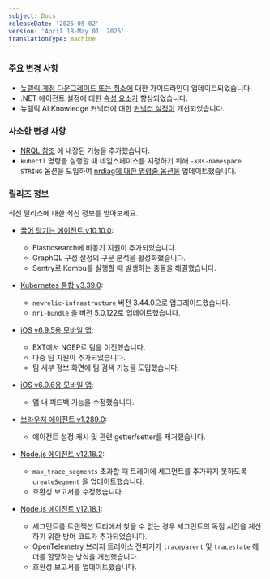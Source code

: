 ```yaml
---
subject: Docs
releaseDate: '2025-05-02'
version: 'April 18-May 01, 2025'
translationType: machine
---
```


### 주요 변경 사항

* [뉴렐릭 계정 다운그레이드 또는 취소에](/docs/accounts/accounts-billing/account-setup/downgradecancel-account/#preparation-org-delete) 대한 가이드라인이 업데이트되었습니다.
* .NET 에이전트 설정에 대한 [속성 요소가](/docs/apm/agents/net-agent/configuration/net-agent-configuration/#agent-attributes) 향상되었습니다.
* 뉴렐릭 AI Knowledge 커넥터에 대한 [커넥터 설정이](/docs/agentic-ai/knowledge-integration/knowledge-connector/) 개선되었습니다.

### 사소한 변경 사항

* [NRQL 참조](/docs/nrql/nrql-syntax-clauses-functions/) 에 내장된 기능을 추가했습니다.
* `kubectl` 명령을 실행할 때 네임스페이스를 지정하기 위해 `-k8s-namespace STRING` 옵션을 도입하여 [nrdiag에 대한 명령줄 옵션을](/docs/new-relic-solutions/solve-common-issues/diagnostics-cli-nrdiag/pass-command-line-options-nrdiag/) 업데이트했습니다.

### 릴리즈 정보

최신 릴리스에 대한 최신 정보를 받아보세요.

* [끌어 당기는 에이전트 v10.10.0](/docs/release-notes/agent-release-notes/python-release-notes/python-agent-101000):

  * Elasticsearch에 비동기 지원이 추가되었습니다.
  * GraphQL 구성 설정의 구문 분석을 활성화했습니다.
  * Sentry로 Kombu를 실행할 때 발생하는 충돌을 해결했습니다.

* [Kubernetes 통합 v3.39.0](/docs/release-notes/infrastructure-release-notes/kubernetes-integration-release-notes/kubernetes-integration-3-39-0):

  * `newrelic-infrastructure` 버전 3.44.0으로 업그레이드했습니다.
  * `nri-bundle` 을 버전 5.0.122로 업데이트했습니다.

* [iOS v6.9.5용 모바일 앱](/docs/release-notes/mobile-apps-release-notes/new-relic-ios-release-notes/new-relic-ios-6095):

  * EXT에서 NGEP로 팀을 이전했습니다.
  * 다중 팀 지원이 추가되었습니다.
  * 팀 세부 정보 화면에 팀 검색 기능을 도입했습니다.

* [iOS v6.9.6용 모바일 앱](/docs/release-notes/mobile-apps-release-notes/new-relic-ios-release-notes/new-relic-ios-6096):

  * 앱 내 피드백 기능을 수정했습니다.

* [브라우저 에이전트 v1.289.0](/docs/release-notes/new-relic-browser-release-notes/browser-agent-release-notes/browser-agent-v1.289.0/#remove-agent-config-cache-and-getterssetters):

  * 에이전트 설정 캐시 및 관련 getter/setter를 제거했습니다.

* [Node.js 에이전트 v12.18.2](/docs/release-notes/agent-release-notes/nodejs-release-notes/node-agent-12-18-2):

  * `max_trace_segments` 초과할 때 트레이에 세그먼트를 추가하지 못하도록 `createSegment` 을 업데이트했습니다.
  * 호환성 보고서를 수정했습니다.

* [Node.js 에이전트 v12.18.1](/docs/release-notes/agent-release-notes/nodejs-release-notes/node-agent-12-18-1):

  * 세그먼트를 트랜잭션 트리에서 찾을 수 없는 경우 세그먼트의 독점 시간을 계산하기 위한 방어 코드가 추가되었습니다.
  * OpenTelemetry 브리지 트레이스 전파기가 `traceparent` 및 `tracestate` 헤더를 할당하는 방식을 개선했습니다.
  * 호환성 보고서를 업데이트했습니다.